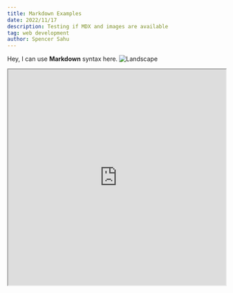 ```yaml
---
title: Markdown Examples
date: 2022/11/17
description: Testing if MDX and images are available
tag: web development
author: Spencer Sahu
---
```


<Bleed>Hey, I can use **Markdown** syntax here.</Bleed>
<Bleed full>
  ![Landscape](https://source.unsplash.com/eaxwP9J_V6s/1600x398)
</Bleed>
<Bleed full>
  <iframe
    src="https://codesandbox.io/embed/swr-states-4une7"
    width="100%"
    height="500px"
    title="SWR-States"
  ></iframe>
</Bleed>